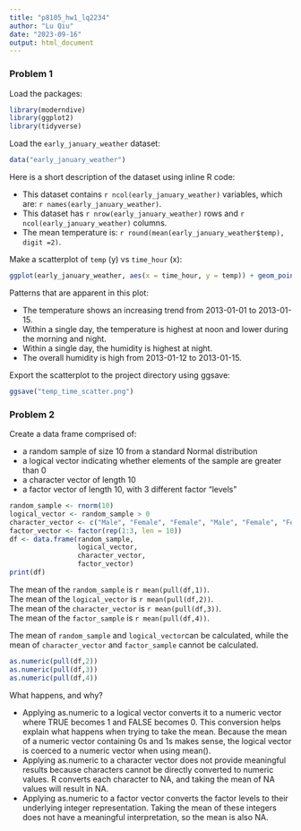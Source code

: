 ```yaml
---
title: "p8105_hw1_lq2234"
author: "Lu Qiu"
date: "2023-09-16"
output: html_document
---
```


### Problem 1

Load the packages:
```r
library(moderndive)
library(ggplot2)
library(tidyverse)
```

Load the `early_january_weather` dataset:

```r
data("early_january_weather")
```
Here is a short description of the dataset using inline R code:

* This dataset contains `r ncol(early_january_weather)` variables, which are:  `r names(early_january_weather)`.  
* This dataset has `r nrow(early_january_weather)` rows and `r ncol(early_january_weather)` columns.  
* The mean temperature is: `r round(mean(early_january_weather$temp), digit =2)`.

Make a scatterplot of `temp` (y) vs `time_hour` (x):

```r
ggplot(early_january_weather, aes(x = time_hour, y = temp)) + geom_point(aes(colour=humid)) + scale_x_datetime(date_breaks = "1 day")
```
Patterns that are apparent in this plot:

* The temperature shows an increasing trend from 2013-01-01 to 2013-01-15.  
* Within a single day, the temperature is highest at noon and lower during the morning and night.
* Within a single day, the humidity is highest at night.
* The overall humidity is high from 2013-01-12 to 2013-01-15.

Export the scatterplot to the project directory using ggsave:
```r
ggsave("temp_time_scatter.png")
```


### Problem 2

Create a data frame comprised of:

* a random sample of size 10 from a standard Normal distribution
* a logical vector indicating whether elements of the sample are greater than 0
* a character vector of length 10
* a factor vector of length 10, with 3 different factor “levels”


```r
random_sample <- rnorm(10)
logical_vector <- random_sample > 0
character_vector <- c("Male", "Female", "Female", "Male", "Female", "Female", "Male", "Male", "Male", "Female")
factor_vector <- factor(rep(1:3, len = 10))
df <- data.frame(random_sample,
                 logical_vector,
                 character_vector,
                 factor_vector)
print(df)
```
The mean of the `random_sample` is `r mean(pull(df,1))`.  
The mean of the `logical_vector` is `r mean(pull(df,2))`.  
The mean of the `character_vector` is `r mean(pull(df,3))`.  
The mean of the `factor_sample` is `r mean(pull(df,4))`.

The mean of `random_sample` and `logical_vector`can be calculated, while the mean of `character_vector` and `factor_sample` cannot be calculated.

```r
as.numeric(pull(df,2))
as.numeric(pull(df,3))
as.numeric(pull(df,4))
```

What happens, and why?

* Applying as.numeric to a logical vector converts it to a numeric vector where TRUE becomes 1 and FALSE becomes 0. This conversion helps explain what happens when trying to take the mean. Because the mean of a numeric vector containing 0s and 1s makes sense, the logical vector is coerced to a numeric vector when using mean().
* Applying as.numeric to a character vector does not provide meaningful results because characters cannot be directly converted to numeric values. R converts each character to NA, and taking the mean of NA values will result in NA.  
* Applying as.numeric to a factor vector converts the factor levels to their underlying integer representation. Taking the mean of these integers does not have a meaningful interpretation, so the mean is also NA.



